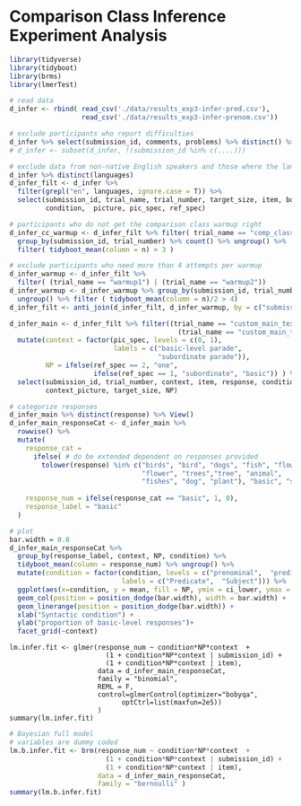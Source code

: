 # Comparison Class Inference Experiment Analysis

``` r
library(tidyverse)
library(tidyboot)
library(brms)
library(lmerTest)
```

``` r
# read data
d_infer <- rbind( read_csv('./data/results_exp3-infer-pred.csv'), 
                  read_csv('./data/results_exp3-infer-prenom.csv')) 
```

``` r
# exclude participants who report difficulties 
d_infer %>% select(submission_id, comments, problems) %>% distinct() %>% View()
# d_infer <- subset(d_infer, !(submission_id %in% c(....)))

# exclude data from non-native English speakers and those where the language information is missing
d_infer %>% distinct(languages)
d_infer_filt <- d_infer %>% 
  filter(grepl("en", languages, ignore.case = T)) %>%
  select(submission_id, trial_name, trial_number, target_size, item, botresponse, response,
         condition,  picture, pic_spec, ref_spec)

# participants who do not get the comparison class warmup right
d_infer_cc_warmup <- d_infer_filt %>% filter( trial_name == "comp_class_warmup") %>%
  group_by(submission_id, trial_number) %>% count() %>% ungroup() %>%
  filter( tidyboot_mean(column = n) > 3 )

# exclude participants who need more than 4 attempts per warmup
d_infer_warmup <- d_infer_filt %>% 
  filter( (trial_name == "warmup1") | (trial_name == "warmup2"))
d_infer_warmup <- d_infer_warmup %>% group_by(submission_id, trial_number) %>% count() %>%
  ungroup() %>% filter ( tidyboot_mean(column = n)/2 > 4)
d_infer_filt <- anti_join(d_infer_filt, d_infer_warmup, by = c("submission_id"))
```

``` r
d_infer_main <- d_infer_filt %>% filter((trial_name == "custom_main_text1")| 
                                          (trial_name == "custom_main_text2")) %>%
  mutate(context = factor(pic_spec, levels = c(0, 1), 
                          labels = c("basic-level parade", 
                                     "subordinate parade")),
         NP = ifelse(ref_spec == 2, "one", 
                     ifelse(ref_spec == 1, "subordinate", "basic")) ) %>%
  select(submission_id, trial_number, context, item, response, condition,
         context_picture, target_size, NP)

# categorize responses
d_infer_main %>% distinct(response) %>% View()
d_infer_main_responseCat <- d_infer_main %>%
  rowwise() %>%
  mutate(  
    response_cat =
      ifelse( # do be extended dependent on responses provided
        tolower(response) %in% c("birds", "bird", "dogs", "fish", "flowers", 
                                 "flower", "trees","tree", "animal",
                                 "fishes", "dog", "plant"), "basic", "sub"),
    
    response_num = ifelse(response_cat == "basic", 1, 0),
    response_label = "basic"
  )
```

``` r
# plot
bar.width = 0.8
d_infer_main_responseCat %>%  
  group_by(response_label, context, NP, condition) %>%
  tidyboot_mean(column = response_num) %>% ungroup() %>% 
  mutate(condition = factor(condition, levels = c("prenominal",  "predicative"), 
                            labels = c("Predicate",  "Subject"))) %>%
  ggplot(aes(x=condition, y = mean, fill = NP, ymin = ci_lower, ymax = ci_upper)) +
  geom_col(position = position_dodge(bar.width), width = bar.width) +
  geom_linerange(position = position_dodge(bar.width)) + 
  xlab("Syntactic condition") +
  ylab("proportion of basic-level responses")+
  facet_grid(~context)  

```


``` rlmer
lm.infer.fit <- glmer(response_num ~ condition*NP*context  + 
                        (1 + condition*NP*context | submission_id) + 
                        (1 + condition*NP*context | item), 
                      data = d_infer_main_responseCat, 
                      family = "binomial",
                      REML = F,
                      control=glmerControl(optimizer="bobyqa",
                            optCtrl=list(maxfun=2e5))
                      )
summary(lm.infer.fit)
```

``` r
# Bayesian full model
# variables are dummy coded
lm.b.infer.fit <- brm(response_num ~ condition*NP*context  + 
                        (1 + condition*NP*context | submission_id) + 
                        (1 + condition*NP*context | item), 
                      data = d_infer_main_responseCat, 
                      family = "bernoulli" )
summary(lm.b.infer.fit)
```
